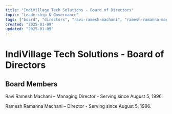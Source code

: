 ```yaml
---
title: "IndiVillage Tech Solutions - Board of Directors"
topic: "Leadership & Governance"
tags: ["board", "directors", "ravi-ramesh-machani", "ramesh-ramanna-machani", "managing-director", "tenure", "1996", "governance"]
created: "2025-01-09"
updated: "2025-01-09"
---
```


# IndiVillage Tech Solutions - Board of Directors

## Board Members

Ravi Ramesh Machani – Managing Director - Serving since August 5, 1996.

Ramesh Ramanna Machani – Director - Serving since August 5, 1996.
